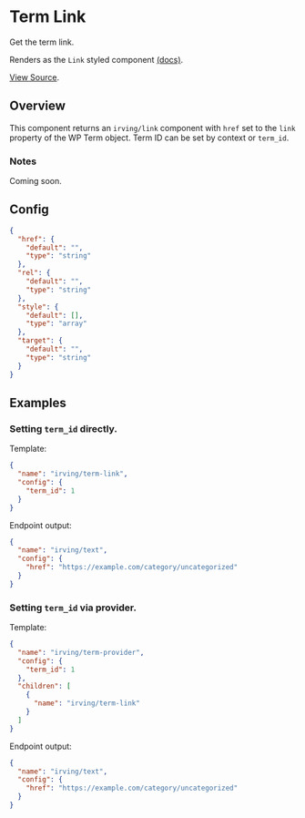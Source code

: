 <Meta title="WordPress Components|Term Link" />

# Term Link
Get the term link.

Renders as the `Link` styled component [(docs)](?path=/docs/styled-components-link--plain-text-example).

[View Source](https://github.com/alleyinteractive/wp-irving/tree/main/inc/components/components/term-link).

## Overview
This component returns an `irving/link` component with `href` set to the `link` property of the WP Term object. Term ID can be set by context or `term_id`.

### Notes
Coming soon.

## Config
```json
{
  "href": {
    "default": "",
    "type": "string"
  },
  "rel": {
    "default": "",
    "type": "string"
  },
  "style": {
    "default": [],
    "type": "array"
  },
  "target": {
    "default": "",
    "type": "string"
  }
}
```

## Examples

### Setting `term_id` directly.
Template:
```json
{
  "name": "irving/term-link",
  "config": {
    "term_id": 1
  }
}
```

Endpoint output:
```json
{
  "name": "irving/text",
  "config": {
    "href": "https://example.com/category/uncategorized"
  }
}
```


### Setting `term_id` via provider.
Template:
```json
{
  "name": "irving/term-provider",
  "config": {
    "term_id": 1
  },
  "children": [
    {
      "name": "irving/term-link"
    }
  ]
}
```

Endpoint output:
```json
{
  "name": "irving/text",
  "config": {
    "href": "https://example.com/category/uncategorized"
  }
}
```
